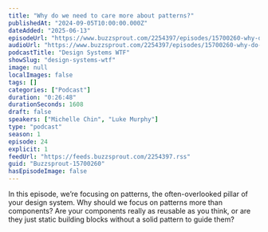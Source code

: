 ```yaml
---
title: "Why do we need to care more about patterns?"
publishedAt: "2024-09-05T10:00:00.000Z"
dateAdded: "2025-06-13"
episodeUrl: "https://www.buzzsprout.com/2254397/episodes/15700260-why-do-we-need-to-care-more-about-patterns.mp3"
audioUrl: "https://www.buzzsprout.com/2254397/episodes/15700260-why-do-we-need-to-care-more-about-patterns.mp3"
podcastTitle: "Design Systems WTF"
showSlug: "design-systems-wtf"
image: null
localImages: false
tags: []
categories: ["Podcast"]
duration: "0:26:48"
durationSeconds: 1608
draft: false
speakers: ["Michelle Chin", "Luke Murphy"]
type: "podcast"
season: 1
episode: 24
explicit: 1
feedUrl: "https://feeds.buzzsprout.com/2254397.rss"
guid: "Buzzsprout-15700260"
hasEpisodeImage: false
---
```

In this episode, we’re focusing on patterns, the often-overlooked pillar of your design system. Why should we focus on patterns more than components? Are your components really as reusable as you think, or are they just static building blocks without a solid pattern to guide them?
